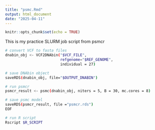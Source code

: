 ```yaml
---
title: "psmc.Rmd"
output: html_document
date: "2025-04-11"
---
```


```r
knitr::opts_chunk$set(echo = TRUE)
```

This is my practice SLURM job script from psmcr
```bash

# convert VCF to fasta files
dnabin_obj <- VCF2DNAbin("$VCF_FILE",
                         refgenome="$REF_GENOME",
                         individual = 27)

# save DNAbin object
saveRDS(dnabin_obj, file="$OUTPUT_DNABIN")

# run psmcr
psmcr_result <- psmc(dnabin_obj, niters = 5, B = 30, mc.cores = 8)

# save psmc model
saveRDS(psmcr_result, file ="psmcr.rds")
EOF

# run R script
Rscript $R_SCRIPT


```

